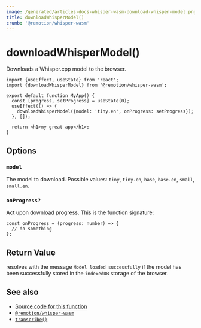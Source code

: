 ```yaml
---
image: /generated/articles-docs-whisper-wasm-download-whisper-model.png
title: downloadWhisperModel()
crumb: '@remotion/whisper-wasm'
---
```


# downloadWhisperModel()

Downloads a Whisper.cpp model to the browser.

```tsx twoslash title="app.tsx"
import {useEffect, useState} from 'react';
import {downloadWhisperModel} from '@remotion/whisper-wasm';

export default function MyApp() {
  const [progress, setProgress] = useState(0);
  useEffect(() => {
    downloadWhisperModel({model: 'tiny.en', onProgress: setProgress});
  }, []);

  return <h1>my great app</h1>;
}
```

## Options

### `model`

The model to download. Possible values: `tiny`, `tiny.en`, `base`, `base.en`, `small`, `small.en`.

### `onProgress?`

Act upon download progress. This is the function signature:

```tsx twoslash
const onProgress = (progress: number) => {
  // do something
};
```

## Return Value

resolves with the message `Model loaded successfully` if the model has been successfully stored in the `indexedDB` storage of the browser.

## See also

- [Source code for this function](https://github.com/remotion-dev/remotion/blob/main/packages/whisper-wasm/src/helpers.ts)
- [`@remotion/whisper-wasm`](/docs/whisper-wasm)
- [`transcribe()`](/docs/whisper-wasm/transcribe)
